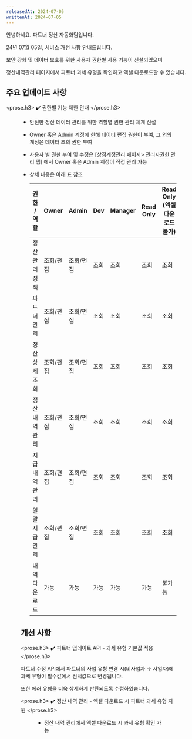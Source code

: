 ```yaml
---
releasedAt: 2024-07-05
writtenAt: 2024-07-05
---
```




안녕하세요. 파트너 정산 자동화팀입니다.

24년 07월 05일, 서비스 개선 사항 안내드립니다.

보안 강화 및 데이터 보호를 위한 사용자 권한별 사용 기능이 신설되었으며

정산내역관리 페이지에서 파트너 과세 유형을 확인하고 엑셀 다운로드할 수 있습니다.

## 주요 업데이트 사항

<prose.h3>
  ✔️ 권한별 기능 제한 안내
</prose.h3>

<Figure src={Image1} />

- 안전한 정산 데이터 관리를 위한 역할별 권한 관리 체계 신설

- Owner 혹은 Admin 계정에 한해 데이터 편집 권한이 부여, 그 외의 계정은 데이터 조회 권한 부여

- 사용자 별 권한 부여 및 수정은 \[상점계정관리 페이지> 관리자권한 관리 탭] 에서 Owner 혹은 Admin 계정이 직접 관리 가능

- 상세 내용은 아래 표 참조

  |권한 / 역할   |Owner    |Admin    |Dev |Manager|Read Only|Read Only <br />(엑셀 다운로드 불가)|API Secret|
  |--------------|---------|---------|----|-------|---------|------------------------------|----------|
  |정산 관리 정책|조회/편집|조회/편집|조회|조회   |조회     |조회                          |조회/편집 |
  |파트너 관리   |조회/편집|조회/편집|조회|조회   |조회     |조회                          |조회/편집 |
  |정산 상세 조회|조회/편집|조회/편집|조회|조회   |조회     |조회                          |조회/편집 |
  |정산 내역 관리|조회/편집|조회/편집|조회|조회   |조회     |조회                          |조회/편집 |
  |지급 내역 관리|조회/편집|조회/편집|조회|조회   |조회     |조회                          |조회      |
  |일괄 지급 관리|조회/편집|조회/편집|조회|조회   |조회     |조회                          |조회      |
  |내역 다운로드 |가능     |가능     |가능|가능   |가능     |불가능                        |가능      |

## 개선 사항

<prose.h3>
  ✔️ 파트너 업데이트 API - 과세 유형 기본값 적용
</prose.h3>

파트너 수정 API에서 파트너의 사업 유형 변경 시(비사업자 → 사업자)에 과세 유형이 필수값에서 선택값으로 변경됩니다.

또한 에러 유형을 더욱 상세하게 반환되도록 수정하였습니다.

<prose.h3>
  ✔️ 정산 내역 관리 - 엑셀 다운로드 시 파트너 과세 유형 지원
</prose.h3>

<Figure src={Image2} />

- 정산 내역 관리에서 엑셀 다운로드 시 과세 유형 확인 가능
